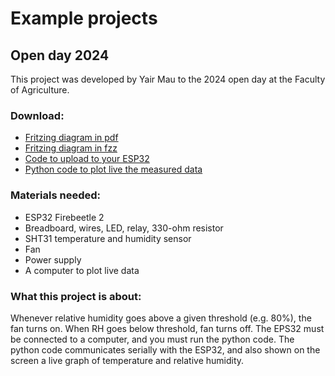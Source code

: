 # Example projects

## Open day 2024

This project was developed by Yair Mau to the 2024 open day at the Faculty of Agriculture.

### Download:

* <a href="./examples/open-day-2024/open-day-live-control.pdf" download> Fritzing diagram in pdf </a>
* <a href="./examples/open-day-2024/open-day-live-control.fzz" download> Fritzing diagram in fzz </a>
* <a href="./examples/open-day-2024/openday2024-live-control.ino" download> Code to upload to your ESP32 </a>
* <a href="./examples/open-day-2024/openday2024-demonstration.py" download> Python code to plot live the measured data </a>


### Materials needed:

* ESP32 Firebeetle 2
* Breadboard, wires, LED, relay, 330-ohm resistor
* SHT31 temperature and humidity sensor
* Fan
* Power supply
* A computer to plot live data

### What this project is about:

Whenever relative humidity goes above a given threshold (e.g. 80%), the fan turns on. When RH goes below threshold, fan turns off. The EPS32 must be connected to a computer, and you must run the python code. The python code communicates serially with the ESP32, and also shown on the screen a live graph of temperature and relative humidity.

